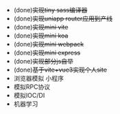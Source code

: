 * (done)~~实现tiny sass编译器~~
* (done)~~实现uniapp router应用到产线~~
* (done)~~实现mini vite~~
* (done)~~实现mini koa~~
* (done)~~实现mini webpack~~
* (done)~~实现mini express~~
* (done)~~实现部分js自举~~
* (done)~~基于vite+vue3实现个人site~~
* 浏览器模拟 小程序
* 模拟RPC协议
* 模拟IOC/DI
* 机器学习

